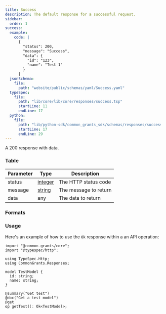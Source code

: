```yaml
---
title: Success
description: The default response for a successful request.
sidebar:
  order: 1
success:
  example:
    code: |
      {
        "status": 200,
        "message": "Success",
        "data": {
          "id": "123",
          "name": "Test 1"
        }
      }
  jsonSchema:
    file:
      path: "website/public/schemas/yaml/Success.yaml"
  typeSpec:
    file:
      path: "lib/core/lib/core/responses/success.tsp"
      startLine: 11
      endLine: 17
  python:
    file:
      path: "lib/python-sdk/common_grants_sdk/schemas/responses/success.py"
      startLine: 17
      endLine: 29
---
```



A 200 response with data.

### Table

| Parameter | Type                                       | Description           |
| --------- | ------------------------------------------ | --------------------- |
| status    | [integer](/protocol/types/numeric#integer) | The HTTP status code  |
| message   | [string](/protocol/types/string#string)    | The message to return |
| data      | any                                        | The data to return    |

### Formats

<SchemaFormatTabs
  example={frontmatter.success.example}
  jsonSchema={frontmatter.success.jsonSchema}
  typeSpec={frontmatter.success.typeSpec}
  python={frontmatter.success.python}
/>

### Usage

Here's an example of how to use the `Ok` response within a an API operation:

```typespec
import "@common-grants/core";
import "@typespec/http";

using TypeSpec.Http;
using CommonGrants.Responses;

model TestModel {
  id: string;
  name: string;
}

@summary("Get test")
@doc("Get a test model")
@get
op getTest(): Ok<TestModel>;
```
